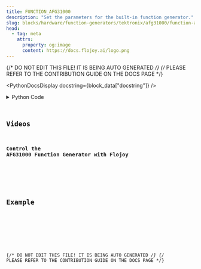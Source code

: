```yaml
---
title: FUNCTION_AFG31000
description: "Set the parameters for the built-in function generator."
slug: blocks/hardware/function-generators/tektronix/afg31000/function-afg31000
head:
  - tag: meta
    attrs:
      property: og:image
      content: https://docs.flojoy.ai/logo.png
---
```


{/* DO NOT EDIT THIS FILE! IT IS BEING AUTO GENERATED */}
{/* PLEASE REFER TO THE CONTRIBUTION GUIDE ON THE DOCS PAGE */}


<PythonDocsDisplay docstring={block_data["docstring"]} />
<details>
<summary>Python Code</summary>



<Code code={pythonCode} lang="py" wrap theme="dracula" />

[Find this Flojoy Block on GitHub](https://github.com/flojoy-ai/blocks/blob/main/blocks/HARDWARE/FUNCTION_GENERATORS/TEKTRONIX/AFG31000/FUNCTION_AFG31000/FUNCTION_AFG31000.py)

</details>

## Videos


### Control the AFG31000 Function Generator with Flojoy

<div className="not-content">
  <YouTube id="https://www.youtube.com/watch?v=pEJ8JgsIYNo" />
</div>

## Example


<GetHelpWidget />


<AppDisplay app={app} blockName="FUNCTION_AFG31000" client:visible />


<Example />

{/* DO NOT EDIT THIS FILE! IT IS BEING AUTO GENERATED */}
{/* PLEASE REFER TO THE CONTRIBUTION GUIDE ON THE DOCS PAGE */}
